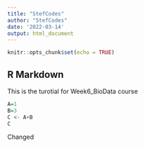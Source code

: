 ```yaml
---
title: "StefCodes"
author: "StefCodes"
date: '2022-03-14'
output: html_document
---
```


```r
knitr::opts_chunk$set(echo = TRUE)
```

## R Markdown

This is the turotial for Week6_BioData course
```r
A=1
B=3
C <- A+B
C
```
Changed

